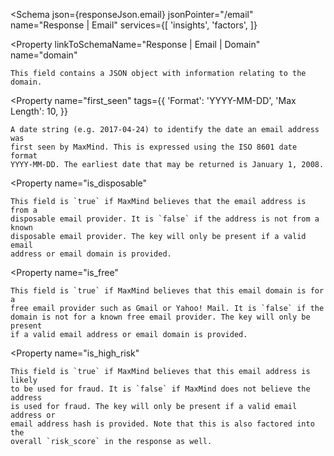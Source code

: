 
<Schema
  json={responseJson.email}
  jsonPointer="/email"
  name="Response | Email"
  services={[
    'insights',
    'factors',
  ]}
>
  <Property
    linkToSchemaName="Response | Email | Domain"
    name="domain"
  >
    This field contains a JSON object with information relating to the domain.
  </Property>

  <Property
    name="first_seen"
    tags={{
      'Format': 'YYYY-MM-DD',
      'Max Length': 10,
    }}
  >
    A date string (e.g. 2017-04-24) to identify the date an email address was
    first seen by MaxMind. This is expressed using the ISO 8601 date format
    YYYY-MM-DD. The earliest date that may be returned is January 1, 2008.
  </Property>

  <Property
    name="is_disposable"
  >
    This field is `true` if MaxMind believes that the email address is from a
    disposable email provider. It is `false` if the address is not from a known
    disposable email provider. The key will only be present if a valid email
    address or email domain is provided.
  </Property>

  <Property
    name="is_free"
  >
    This field is `true` if MaxMind believes that this email domain is for a
    free email provider such as Gmail or Yahoo! Mail. It is `false` if the
    domain is not for a known free email provider. The key will only be present
    if a valid email address or email domain is provided.
  </Property>

  <Property
    name="is_high_risk"
  >
    This field is `true` if MaxMind believes that this email address is likely
    to be used for fraud. It is `false` if MaxMind does not believe the address
    is used for fraud. The key will only be present if a valid email address or
    email address hash is provided. Note that this is also factored into the
    overall `risk_score` in the response as well.
  </Property>
</Schema>
